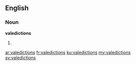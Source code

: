 ==English==

===Noun===
'''valedictions'''

# {{plural of|valediction}}

[[ar:valedictions]]
[[fr:valedictions]]
[[ku:valedictions]]
[[my:valedictions]]
[[sv:valedictions]]